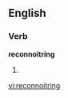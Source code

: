 ==English==
===Verb===
'''reconnoitring'''
# {{present participle of|[[reconnoitre]]}}

[[vi:reconnoitring]]